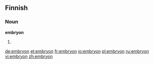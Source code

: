 ==Finnish==

===Noun===
'''embryon'''

# {{fi-form of|type=noun|case=genitive|pl=singular|[[embryo]]}}

[[de:embryon]]
[[et:embryon]]
[[fr:embryon]]
[[io:embryon]]
[[pl:embryon]]
[[ru:embryon]]
[[vi:embryon]]
[[zh:embryon]]